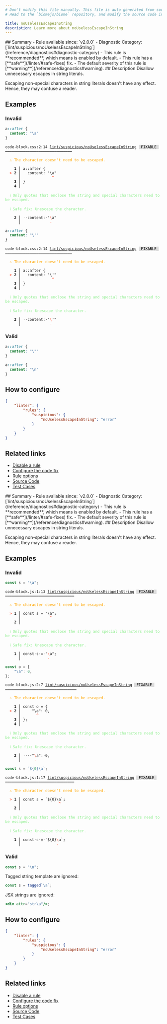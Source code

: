 ```yaml
---
# Don't modify this file manually. This file is auto generated from source, and you will lose your changes next time the website is built.
# Head to the `biomejs/biome` repository, and modify the source code in there.

title: noUselessEscapeInString
description: Learn more about noUselessEscapeInString
---
```


<Tabs>
<TabItem label="CSS" icon="seti:css">
## Summary
- Rule available since: `v2.0.0`
- Diagnostic Category: [`lint/suspicious/noUselessEscapeInString`](/reference/diagnostics#diagnostic-category)
- This rule is **recommended**, which means is enabled by default.
- This rule has a [**safe**](/linter/#safe-fixes) fix.
- The default severity of this rule is [**warning**](/reference/diagnostics#warning).
## Description
Disallow unnecessary escapes in string literals.

Escaping non-special characters in string literals doesn't have any effect.
Hence, they may confuse a reader.

## Examples

### Invalid

```css
a::after {
  content: "\a"
}
```

<pre class="language-text"><code class="language-text">code-block.css:2:14 <a href="https://biomejs.dev/linter/rules/no-useless-escape-in-string">lint/suspicious/noUselessEscapeInString</a> <span style="color: #000; background-color: #ddd;"> FIXABLE </span> ━━━━━━━━━━━━━━━━━━━━━━━━━━━━━━<br /><br />  <strong><span style="color: Orange;">⚠</span></strong> <span style="color: Orange;">The character doesn't need to be escaped.</span><br />  <br />    <strong>1 │ </strong>a::after &#123;<br />  <strong><span style="color: Tomato;">&gt;</span></strong> <strong>2 │ </strong>  content: &quot;&#92;a&quot;<br />   <strong>   │ </strong>             <strong><span style="color: Tomato;">^</span></strong><br />    <strong>3 │ </strong>&#125;<br />    <strong>4 │ </strong><br />  <br />  <strong><span style="color: lightgreen;">ℹ</span></strong> <span style="color: lightgreen;">Only quotes that enclose the string and special characters need to be escaped.</span><br />  <br />  <strong><span style="color: lightgreen;">ℹ</span></strong> <span style="color: lightgreen;">Safe fix</span><span style="color: lightgreen;">: </span><span style="color: lightgreen;">Unescape the character.</span><br />  <br />  <strong>  2 │ </strong><span style="opacity: 0.8;">·</span><span style="opacity: 0.8;">·</span>content:<span style="opacity: 0.8;">·</span>&quot;<span style="color: Tomato;">&#92;</span>a&quot;<br />  <strong>    │ </strong>            <span style="color: Tomato;">-</span>  <br /></code></pre>

```css
a::after {
  content: "\'"
}
```

<pre class="language-text"><code class="language-text">code-block.css:2:14 <a href="https://biomejs.dev/linter/rules/no-useless-escape-in-string">lint/suspicious/noUselessEscapeInString</a> <span style="color: #000; background-color: #ddd;"> FIXABLE </span> ━━━━━━━━━━━━━━━━━━━━━━━━━━━━━━<br /><br />  <strong><span style="color: Orange;">⚠</span></strong> <span style="color: Orange;">The character doesn't need to be escaped.</span><br />  <br />    <strong>1 │ </strong>a::after &#123;<br />  <strong><span style="color: Tomato;">&gt;</span></strong> <strong>2 │ </strong>  content: &quot;&#92;'&quot;<br />   <strong>   │ </strong>             <strong><span style="color: Tomato;">^</span></strong><br />    <strong>3 │ </strong>&#125;<br />    <strong>4 │ </strong><br />  <br />  <strong><span style="color: lightgreen;">ℹ</span></strong> <span style="color: lightgreen;">Only quotes that enclose the string and special characters need to be escaped.</span><br />  <br />  <strong><span style="color: lightgreen;">ℹ</span></strong> <span style="color: lightgreen;">Safe fix</span><span style="color: lightgreen;">: </span><span style="color: lightgreen;">Unescape the character.</span><br />  <br />  <strong>  2 │ </strong><span style="opacity: 0.8;">·</span><span style="opacity: 0.8;">·</span>content:<span style="opacity: 0.8;">·</span>&quot;<span style="color: Tomato;">&#92;</span>'&quot;<br />  <strong>    │ </strong>            <span style="color: Tomato;">-</span>  <br /></code></pre>

### Valid

```css
a::after {
  content: "\""
}
```

```css
a::after {
  content: "\n"
}
```

## How to configure
```json title="biome.json"
{
	"linter": {
		"rules": {
			"suspicious": {
				"noUselessEscapeInString": "error"
			}
		}
	}
}

```
## Related links

- [Disable a rule](/linter/#disable-a-rule)
- [Configure the code fix](/linter#configure-the-code-fix)
- [Rule options](/linter/#rule-options)
- [Source Code](https://github.com/biomejs/biome/blob/main/crates/biome_css_analyze/src/lint/suspicious/no_useless_escape_in_string.rs)
- [Test Cases](https://github.com/biomejs/biome/blob/main/crates/biome_css_analyze/tests/specs/suspicious/noUselessEscapeInString)

</TabItem>
<TabItem label="JavaScript (and super languages)" icon="seti:javascript">
## Summary
- Rule available since: `v2.0.0`
- Diagnostic Category: [`lint/suspicious/noUselessEscapeInString`](/reference/diagnostics#diagnostic-category)
- This rule is **recommended**, which means is enabled by default.
- This rule has a [**safe**](/linter/#safe-fixes) fix.
- The default severity of this rule is [**warning**](/reference/diagnostics#warning).
## Description
Disallow unnecessary escapes in string literals.

Escaping non-special characters in string literals doesn't have any effect.
Hence, they may confuse a reader.

## Examples

### Invalid

```js
const s = "\a";
```

<pre class="language-text"><code class="language-text">code-block.js:1:13 <a href="https://biomejs.dev/linter/rules/no-useless-escape-in-string">lint/suspicious/noUselessEscapeInString</a> <span style="color: #000; background-color: #ddd;"> FIXABLE </span> ━━━━━━━━━━━━━━━━━━━━━━━━━━━━━━━<br /><br />  <strong><span style="color: Orange;">⚠</span></strong> <span style="color: Orange;">The character doesn't need to be escaped.</span><br />  <br />  <strong><span style="color: Tomato;">&gt;</span></strong> <strong>1 │ </strong>const s = &quot;&#92;a&quot;;<br />   <strong>   │ </strong>            <strong><span style="color: Tomato;">^</span></strong><br />    <strong>2 │ </strong><br />  <br />  <strong><span style="color: lightgreen;">ℹ</span></strong> <span style="color: lightgreen;">Only quotes that enclose the string and special characters need to be escaped.</span><br />  <br />  <strong><span style="color: lightgreen;">ℹ</span></strong> <span style="color: lightgreen;">Safe fix</span><span style="color: lightgreen;">: </span><span style="color: lightgreen;">Unescape the character.</span><br />  <br />  <strong>  1 │ </strong>const<span style="opacity: 0.8;">·</span>s<span style="opacity: 0.8;">·</span>=<span style="opacity: 0.8;">·</span>&quot;<span style="color: Tomato;">&#92;</span>a&quot;;<br />  <strong>    │ </strong>           <span style="color: Tomato;">-</span>   <br /></code></pre>

```js
const o = {
    "\a": 0,
};
```

<pre class="language-text"><code class="language-text">code-block.js:2:7 <a href="https://biomejs.dev/linter/rules/no-useless-escape-in-string">lint/suspicious/noUselessEscapeInString</a> <span style="color: #000; background-color: #ddd;"> FIXABLE </span> ━━━━━━━━━━━━━━━━━━━━━━━━━━━━━━━━<br /><br />  <strong><span style="color: Orange;">⚠</span></strong> <span style="color: Orange;">The character doesn't need to be escaped.</span><br />  <br />    <strong>1 │ </strong>const o = &#123;<br />  <strong><span style="color: Tomato;">&gt;</span></strong> <strong>2 │ </strong>    &quot;&#92;a&quot;: 0,<br />   <strong>   │ </strong>      <strong><span style="color: Tomato;">^</span></strong><br />    <strong>3 │ </strong>&#125;;<br />    <strong>4 │ </strong><br />  <br />  <strong><span style="color: lightgreen;">ℹ</span></strong> <span style="color: lightgreen;">Only quotes that enclose the string and special characters need to be escaped.</span><br />  <br />  <strong><span style="color: lightgreen;">ℹ</span></strong> <span style="color: lightgreen;">Safe fix</span><span style="color: lightgreen;">: </span><span style="color: lightgreen;">Unescape the character.</span><br />  <br />  <strong>  2 │ </strong><span style="opacity: 0.8;">·</span><span style="opacity: 0.8;">·</span><span style="opacity: 0.8;">·</span><span style="opacity: 0.8;">·</span>&quot;<span style="color: Tomato;">&#92;</span>a&quot;:<span style="opacity: 0.8;">·</span>0,<br />  <strong>    │ </strong>     <span style="color: Tomato;">-</span>      <br /></code></pre>

```js
const s = `${0}\a`;
```

<pre class="language-text"><code class="language-text">code-block.js:1:17 <a href="https://biomejs.dev/linter/rules/no-useless-escape-in-string">lint/suspicious/noUselessEscapeInString</a> <span style="color: #000; background-color: #ddd;"> FIXABLE </span> ━━━━━━━━━━━━━━━━━━━━━━━━━━━━━━━<br /><br />  <strong><span style="color: Orange;">⚠</span></strong> <span style="color: Orange;">The character doesn't need to be escaped.</span><br />  <br />  <strong><span style="color: Tomato;">&gt;</span></strong> <strong>1 │ </strong>const s = `$&#123;0&#125;&#92;a`;<br />   <strong>   │ </strong>                <strong><span style="color: Tomato;">^</span></strong><br />    <strong>2 │ </strong><br />  <br />  <strong><span style="color: lightgreen;">ℹ</span></strong> <span style="color: lightgreen;">Only quotes that enclose the string and special characters need to be escaped.</span><br />  <br />  <strong><span style="color: lightgreen;">ℹ</span></strong> <span style="color: lightgreen;">Safe fix</span><span style="color: lightgreen;">: </span><span style="color: lightgreen;">Unescape the character.</span><br />  <br />  <strong>  1 │ </strong>const<span style="opacity: 0.8;">·</span>s<span style="opacity: 0.8;">·</span>=<span style="opacity: 0.8;">·</span>`$&#123;0&#125;<span style="color: Tomato;">&#92;</span>a`;<br />  <strong>    │ </strong>               <span style="color: Tomato;">-</span>   <br /></code></pre>

### Valid

```js
const s = "\n";
```

Tagged string template are ignored:

```js
const s = tagged`\a`;
```

JSX strings are ignored:

```jsx
<div attr="str\a"/>;
```

## How to configure
```json title="biome.json"
{
	"linter": {
		"rules": {
			"suspicious": {
				"noUselessEscapeInString": "error"
			}
		}
	}
}

```
## Related links

- [Disable a rule](/linter/#disable-a-rule)
- [Configure the code fix](/linter#configure-the-code-fix)
- [Rule options](/linter/#rule-options)
- [Source Code](https://github.com/biomejs/biome/blob/main/crates/biome_js_analyze/src/lint/suspicious/no_useless_escape_in_string.rs)
- [Test Cases](https://github.com/biomejs/biome/blob/main/crates/biome_js_analyze/tests/specs/suspicious/noUselessEscapeInString)

</TabItem>
</Tabs>

